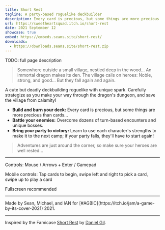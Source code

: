 ```yaml
---
title: Short Rest
tagline: A party-based roguelike deckbuilder
description: Every card is precious, but some things are more precious than cards... Carefully strategize as you make your way through the dragon's dungeon, and save the village from calamity!
url: https://sweetheartsquad.itch.io/short-rest
date: 2021 September 12
showcase: true
embed: https://embeds.seans.site/short-rest/
downloads:
  - https://downloads.seans.site/short-rest.zip
---
```


TODO: full page description


> Somewhere outside a small village, nestled deep in the wood...
> An immortal dragon makes its den.
> The village calls on heroes: Noble, strong, and good...
> But they fall again and again.

<p>A cute but deadly deckbuilding roguelike with unique spark. Carefully strategize as you make your way through the dragon's dungeon, and save the village from calamity!</p>

- <strong>Build and burn your deck:</strong> Every card is precious, but some things are more precious than cards...
- <strong>Battle your enemies:</strong> Overcome dozens of turn-based encounters and unique bosses.
- <strong>Bring your party to victory:</strong> Learn to use each character's strengths to make it to the next camp; if your party falls, they'll have to start again!

> Adventures are just around the corner, so make sure your heroes are well rested...

---

<p>Controls: Mouse / Arrows + Enter / Gamepad</p>
<p>Mobile controls: Tap cards to begin, swipe left and right to pick a card, swipe up to play a card</p>
<p>Fullscreen recommended<br></p>

---

<p>Made by Sean, Michael, and IAN for [#AGBIC](https://itch.io/jam/a-game-by-its-cover-2021) 2021.</p>

---

<p>Inspired by the Famicase <a href="https://famicase.com/21/softs/027.html" rel="nofollow noopener" referrerpolicy="origin">Short Rest</a> by <a href="https://twitter.com/ChubsyUnicorn" rel="nofollow noopener" referrerpolicy="origin">Daniel Gil</a>.</p>
